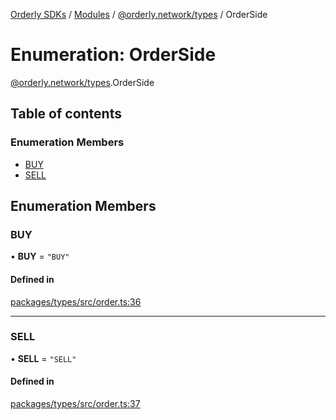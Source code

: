 [Orderly SDKs](/sdks/tech-doc/README) / [Modules](/sdks/tech-doc/modules) / [@orderly.network/types](/sdks/tech-doc/modules/orderly_network_types) / OrderSide

# Enumeration: OrderSide

[@orderly.network/types](/sdks/tech-doc/modules/orderly_network_types).OrderSide

## Table of contents

### Enumeration Members

- [BUY](/sdks/tech-doc/enums/orderly_network_types.OrderSide#buy)
- [SELL](/sdks/tech-doc/enums/orderly_network_types.OrderSide#sell)

## Enumeration Members

### BUY

• **BUY** = ``"BUY"``

#### Defined in

[packages/types/src/order.ts:36](https://github.com/OrderlyNetwork/js-sdk/blob/ba995f2/packages/types/src/order.ts#L36)

___

### SELL

• **SELL** = ``"SELL"``

#### Defined in

[packages/types/src/order.ts:37](https://github.com/OrderlyNetwork/js-sdk/blob/ba995f2/packages/types/src/order.ts#L37)
